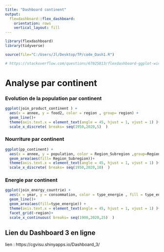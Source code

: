```yaml
---
title: "Dashboard continent"
output: 
  flexdashboard::flex_dashboard:
    orientation: rows
    vertical_layout: fill
---
```


```r
library(flexdashboard)
library(tidyverse)

```

```r
source(file="C:/Users/Jl/Desktop/TP/code_Dash1.R")

# https://stackoverflow.com/questions/67025813/flexdashboard-ggplot-width-to-fill-cell-width

```

# Analyse par continent

### Evolution de la population par continent



```r

ggplot(join_product_continent ) + 
  aes(x = annee, y = food2, color = region , group= region) +
  geom_line()+
  theme(axis.text.x = element_text(angle = 45, hjust = 1, vjust = 1) )+
  scale_x_discrete( breaks= seq(1950,2020,5)  )


```




### Nourriture par continent


```r

ggplot(pp_continent) + 
  aes(x = annee, y = population, color = Region_Subregion ,group=Region_Subregion) +
  geom_area(aes(fill= Region_Subregion))+
  theme(axis.text.x = element_text(angle = 45, hjust = 1, vjust = 1) )+
  scale_x_discrete( breaks= seq(1950,2020,10)  )


```

### Energie par continent

```r


ggplot(join_energy_countrie) + 
  aes(x = year, y = consommation, color = type_energie , fill = type_energie) +
  geom_line()+
  geom_area(aes(fill=type_energie)) +
  theme(axis.text.x = element_text(angle = 45, hjust = 1, vjust = 1) )+
  facet_grid(~region)+
  scale_x_continuous( breaks= seq(1900,2020,25)  )

```

## Lien du Dashboard 3 en ligne 

lien : https://cgvisu.shinyapps.io/Dashboard_3/